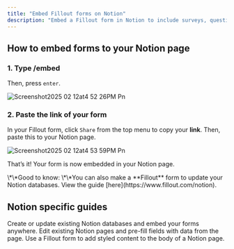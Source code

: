 ```yaml
---
title: "Embed Fillout forms on Notion"
description: "Embed a Fillout form in Notion to include surveys, questionnaires, and other forms within your workspace."
---
```


## How to embed forms to your Notion page

### 1. Type /embed

Then, press `enter`.

![Screenshot2025 02 12at4 52 26PM Pn](/images/Screenshot2025-02-12at4.52.26PM.png)

### 2. Paste the link of your form

In your Fillout form, click `Share` from the top menu to copy your **link**. Then, paste this to your Notion page.

![Screenshot2025 02 12at4 53 59PM Pn](/images/Screenshot2025-02-12at4.53.59PM.png)

That’s it\! Your form is now embedded in your Notion page.

<Check>
  \*\*Good to know: \*\*You can also make a **Fillout** form to update your Notion databases. View the guide [here](https://www.fillout.com/notion).
</Check>

## Notion specific guides

<CardGroup cols={3}>
  <Card title="Create a Notion form" icon="cube" iconType="regular" color="#FFC738">
Create or update existing Notion databases and embed your forms anywhere.
  </Card>
  <Card title="Update existing Notion pages" icon="arrow-rotate-right" iconType="regular" color="#FFC738">
    Edit existing Notion pages and pre-fill fields with data from the page.
  </Card>
  <Card title="Add content to a Notion page" icon="file-waveform" iconType="regular" color="#FFC738">
    Use a Fillout form to add styled content to the body of a Notion page.
  </Card>
</CardGroup>